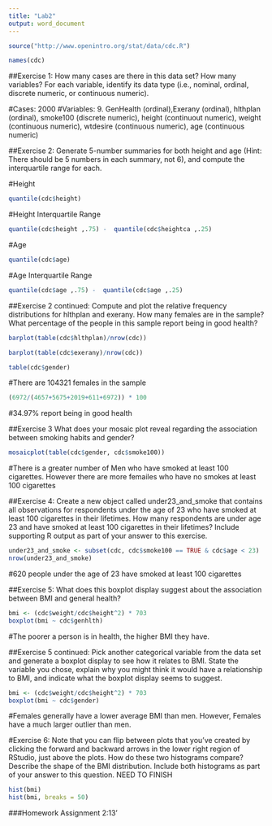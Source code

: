 ---
title: "Lab2"
output: word_document
---
```{r}
source("http://www.openintro.org/stat/data/cdc.R")
```
```{r}
names(cdc)
```

##Exercise 1:  How many cases are there in this data set? How many variables? For each variable, identify its data type (i.e., nominal, ordinal, discrete numeric, or continuous numeric).

#Cases: 2000
#Variables: 9. GenHealth (ordinal),Exerany (ordinal), hlthplan (ordinal), smoke100 (discrete numeric), height (continuout numeric), weight (continuous numeric), wtdesire (continuous numeric), age (continuous numeric)

##Exercise 2: Generate 5-number summaries for both height and age (Hint: There should be 5 numbers in each summary, not 6), and compute the interquartile range for each.

#Height
```{r}
quantile(cdc$height) 
```
#Height Interquartile Range
```{r}
quantile(cdc$height ,.75) -  quantile(cdc$heightca ,.25)
```

#Age
```{r}
quantile(cdc$age) 
```

#Age Interquartile Range
```{r}
quantile(cdc$age ,.75) -  quantile(cdc$age ,.25)
```

##Exercise 2 continued: Compute and plot the relative frequency distributions for hlthplan and exerany. How many females are in the sample? What percentage of the people in this sample report being in good health?

```{r}
barplot(table(cdc$hlthplan)/nrow(cdc))
```

```{r}
barplot(table(cdc$exerany)/nrow(cdc))
```


```{r}
table(cdc$gender)
```
#There are 104321 females in the sample

```{r}
(6972/(4657+5675+2019+611+6972)) * 100
```
#34.97% report being in good health

##Exercise 3 What does your mosaic plot reveal regarding the association between smoking habits and gender?

```{r}
mosaicplot(table(cdc$gender, cdc$smoke100))
```
#There is a greater number of Men who have smoked at least 100 cigarettes.  However there are more femailes who have no smokes at least 100 cigarettes

##Exercise 4: Create a new object called under23_and_smoke that contains all observations for respondents under the age of 23 who have smoked at least 100 cigarettes in their lifetimes. How many respondents are under age 23 and have smoked at least 100 cigarettes in their lifetimes? Include supporting R output as part of your answer to this exercise.

```{r}
under23_and_smoke <- subset(cdc, cdc$smoke100 == TRUE & cdc$age < 23)
nrow(under23_and_smoke)
```
#620 people under the age of 23 have smoked at least 100 cigarettes

##Exercise 5: What does this boxplot display suggest about the association between BMI and general health?
```{r}
bmi <- (cdc$weight/cdc$height^2) * 703
boxplot(bmi ~ cdc$genhlth)
```
#The poorer a person is in health, the higher BMI they have.

##Exercise 5 continued: Pick another categorical variable from the data set and generate a boxplot display to see how it relates to BMI. State the variable you chose, explain why you might think it would have a relationship to BMI, and indicate what the boxplot display seems to suggest.
```{r}
bmi <- (cdc$weight/cdc$height^2) * 703
boxplot(bmi ~ cdc$gender)
```
#Females generally have a lower average BMI than men.  However, Females have a much larger outlier than men.

#Exercise 6:  Note that you can flip between plots that you've created by clicking the forward and backward arrows in the lower right region of RStudio, just above the plots. How do these two histograms compare? Describe the shape of the BMI distribution. Include both histograms as part of your answer to this question.  NEED TO FINISH
```{r}
hist(bmi)
hist(bmi, breaks = 50)
```

###Homework Assignment
2:13'
